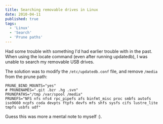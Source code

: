 ```yaml
---
title: Searching removable drives in Linux
date: 2010-04-11
published: true
tags:
  - 'Linux'
  - 'Search'
  - 'Prune paths'
---
```


Had some trouble with something I'd had earlier trouble with in the past. When using the locate command (even after running updatedb), I was unable to search my removable USB drives.

The solution was to modify the `/etc/updatedb.conf` file, and remove `/media` from the prune path:

```
PRUNE_BIND_MOUNTS="yes"
# PRUNENAMES=".git .bzr .hg .svn"
PRUNEPATHS="/tmp /var/spool /media"
PRUNEFS="NFS nfs nfs4 rpc_pipefs afs binfmt_misc proc smbfs autofs iso9660 ncpfs coda devpts ftpfs devfs mfs shfs sysfs cifs lustre_lite tmpfs usbfs udf"
```

Guess this was more a mental note to myself :).
